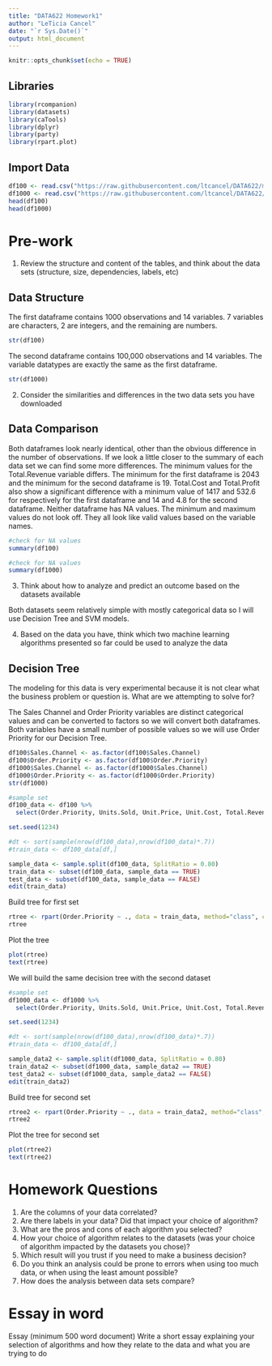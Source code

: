 ```yaml
---
title: "DATA622 Homework1"
author: "LeTicia Cancel"
date: "`r Sys.Date()`"
output: html_document
---
```


```r
knitr::opts_chunk$set(echo = TRUE)
```

## Libraries
```r
library(rcompanion)
library(datasets)
library(caTools)
library(dplyr)
library(party)
library(rpart.plot)
```


## Import Data
```r
df100 <- read.csv("https://raw.githubusercontent.com/ltcancel/DATA622/main/Homework1/1000%20Sales%20Records.csv")
df1000 <- read.csv("https://raw.githubusercontent.com/ltcancel/DATA622/main/Homework1/100000%20Sales%20Records.csv")
head(df100)
head(df1000)
```

# Pre-work

1. Review the structure and content of the tables, and think about the data sets (structure, size, dependencies, labels, etc)

## Data Structure

The first dataframe contains 1000 observations and 14 variables. 7 variables are characters, 2 are integers, and the remaining are numbers. 

```r
str(df100)
```

The second dataframe contains 100,000 observations and 14 variables. The variable datatypes are exactly the same as the first dataframe. 

```r
str(df1000)
```

2. Consider the similarities and differences in the two data sets you have downloaded

## Data Comparison

Both dataframes look nearly identical, other than the obvious difference in the number of observations. If we look a little closer to the summary of each data set we can find some more differences. The minimum values for the Total.Revenue variable differs. The minimum for the first dataframe is 2043 and the minimum for the second dataframe is 19. Total.Cost and Total.Profit also show a significant difference with a minimum value of 1417 and 532.6 for respectively for the first dataframe and 14 and 4.8 for the second dataframe. Neither dataframe has NA values. The minimum and maximum values do not look off. They all look like valid values based on the variable names. 

```r
#check for NA values
summary(df100)
```

```r
#check for NA values
summary(df1000)
```

3. Think about how to analyze and predict an outcome based on the datasets available

Both datasets seem relatively simple with mostly categorical data so I will use Decision Tree and SVM models. 


4. Based on the data you have, think which two machine learning algorithms presented so far could be used to analyze the data

## Decision Tree

The modeling for this data is very experimental because it is not clear what the business problem or question is. What are we attempting to solve for? 

The Sales Channel and Order Priority variables are distinct categorical values and can be converted to factors so we will convert both dataframes. Both variables have a small number of possible values so we will use Order Priority for our Decision Tree.

```r
df100$Sales.Channel <- as.factor(df100$Sales.Channel)
df100$Order.Priority <- as.factor(df100$Order.Priority)
df1000$Sales.Channel <- as.factor(df1000$Sales.Channel)
df1000$Order.Priority <- as.factor(df1000$Order.Priority)
str(df1000)
```

```r
#sample set
df100_data <- df100 %>%
  select(Order.Priority, Units.Sold, Unit.Price, Unit.Cost, Total.Revenue, Total.Cost, Total.Profit)

set.seed(1234)

#dt <- sort(sample(nrow(df100_data),nrow(df100_data)*.7))
#train_data <- df100_data[df,]

sample_data <- sample.split(df100_data, SplitRatio = 0.80)
train_data <- subset(df100_data, sample_data == TRUE)
test_data <- subset(df100_data, sample_data == FALSE)
edit(train_data)
```

Build tree for first set
```r
rtree <- rpart(Order.Priority ~ ., data = train_data, method="class", control = rpart.control(minsplit = 20, minbucket = 7, maxdepth = 10, usesurrogate = 2, xval = 10))
rtree
```

Plot the tree
```r
plot(rtree)
text(rtree)
```

We will build the same decision tree with the second dataset

```r
#sample set
df1000_data <- df1000 %>%
  select(Order.Priority, Units.Sold, Unit.Price, Unit.Cost, Total.Revenue, Total.Cost, Total.Profit)

set.seed(1234)

#dt <- sort(sample(nrow(df100_data),nrow(df100_data)*.7))
#train_data <- df100_data[df,]

sample_data2 <- sample.split(df1000_data, SplitRatio = 0.80)
train_data2 <- subset(df1000_data, sample_data2 == TRUE)
test_data2 <- subset(df1000_data, sample_data2 == FALSE)
edit(train_data2)
```

Build tree for second set
```r
rtree2 <- rpart(Order.Priority ~ ., data = train_data2, method="class", control = rpart.control(minsplit = 20, minbucket = 7, maxdepth = 10, usesurrogate = 2, xval = 10))
rtree2
```


Plot the tree for second set
```r
plot(rtree2)
text(rtree2)
```


# Homework Questions
1. Are the columns of your data correlated?
2. Are there labels in your data? Did that impact your choice of algorithm?
3. What are the pros and cons of each algorithm you selected?
4. How your choice of algorithm relates to the datasets (was your choice of algorithm impacted by the datasets you chose)?
5. Which result will you trust if you need to make a business decision?
6. Do you think an analysis could be prone to errors when using too much data, or when using the least amount possible?
7. How does the analysis between data sets compare?


# Essay in word
Essay (minimum 500 word document) Write a short essay explaining your selection of algorithms and how they relate to the data and what you are trying to do


